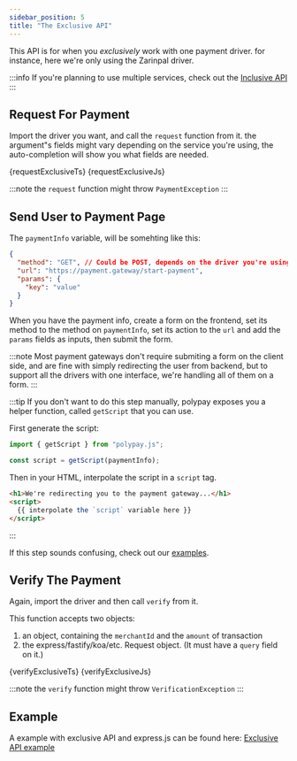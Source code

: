```yaml
---
sidebar_position: 5
title: "The Exclusive API"
---
```



This API is for when you _exclusively_ work with one payment driver.
for instance, here we're only using the Zarinpal driver.

:::info
If you're planning to use multiple services, check out the [Inclusive API](/docs/inclusive)
:::

## Request For Payment

Import the driver you want, and call the `request` function from it.
the argument"s fields might vary depending on the service you're using, the auto-completion will show you what fields are needed.

<Tabs>
  <TabItem value="typescript" label="TypeScript" default>
    <CodeBlock className="language-ts" title="index.ts">
      {requestExclusiveTs}
    </CodeBlock>
  </TabItem>
  <TabItem value="javascript" label="JavaScript">
    <CodeBlock className="language-js" title="index.js">
      {requestExclusiveJs}
    </CodeBlock>
  </TabItem>
</Tabs>

:::note
the `request` function might throw `PaymentException`
:::

## Send User to Payment Page

The `paymentInfo` variable, will be somehting like this:

```json
{
  "method": "GET", // Could be POST, depends on the driver you're using
  "url": "https://payment.gateway/start-payment",
  "params": {
    "key": "value"
  }
}
```

When you have the payment info, create a form on the frontend, set its method to the method on `paymentInfo`, set its action to the `url` and add the `params` fields as inputs, then submit the form.

:::note
Most payment gateways don't require submiting a form on the client side, and are fine with simply redirecting the user from backend, but to support all the drivers with one interface, we're handling all of them on a form.
:::

:::tip
If you don't want to do this step manually, polypay exposes you a helper function, called `getScript` that you can use.

First generate the script:

```js
import { getScript } from "polypay.js";

const script = getScript(paymentInfo);
```

Then in your HTML, interpolate the script in a `script` tag.

```html
<h1>We're redirecting you to the payment gateway...</h1>
<script>
  {{ interpolate the `script` variable here }}
</script>
```

:::

If this step sounds confusing, check out our [examples](#example).

## Verify The Payment

Again, import the driver and then call `verify` from it.

This function accepts two objects:

1. an object, containing the `merchantId` and the `amount` of transaction
2. the express/fastify/koa/etc. Request object. (It must have a `query` field on it.)

<Tabs>
  <TabItem value="typescript" label="TypeScript" default>
    <CodeBlock className="language-ts" title="index.ts">
      {verifyExclusiveTs}
    </CodeBlock>
  </TabItem>
  <TabItem value="javascript" label="JavaScript">
    <CodeBlock className="language-js" title="index.js">
      {verifyExclusiveJs}
    </CodeBlock>
  </TabItem>
</Tabs>

:::note
the `verify` function might throw `VerificationException`
:::

## Example

A example with exclusive API and express.js can be found here: [Exclusive API example](https://github.com/alitnk/polypay.js/blob/main/examples/exclusive-example/index.js)
